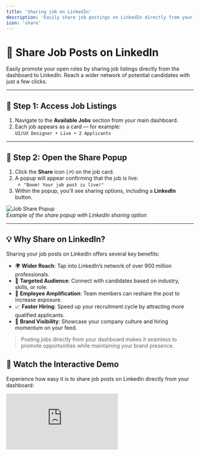 ```yaml
---
title: 'Sharing job on LinkedIn'
description: 'Easily share job postings on LinkedIn directly from your dashboard to increase visibility and attract qualified candidates.'
icon: 'share'
---
```


# 📢 Share Job Posts on LinkedIn

Easily promote your open roles by sharing job listings directly from the dashboard to LinkedIn. Reach a wider network of potential candidates with just a few clicks.

---

## 🧭 Step 1: Access Job Listings

1. Navigate to the **Available Jobs** section from your main dashboard.
2. Each job appears as a card — for example:  
   `UI/UX Designer • Live • 2 Applicants`

---

## 🚀 Step 2: Open the Share Popup

1. Click the **Share** icon (↗️) on the job card.
2. A popup will appear confirming that the job is live:
   - `"Boom! Your job post is live!"`
3. Within the popup, you'll see sharing options, including a **LinkedIn** button.

![Job Share Popup](../images/admin-dashboard3.png)  
*Example of the share popup with LinkedIn sharing option*

---

## 💡 Why Share on LinkedIn?

Sharing your job posts on LinkedIn offers several key benefits:

- 🌍 **Wider Reach**: Tap into LinkedIn’s network of over 900 million professionals.
- 🎯 **Targeted Audience**: Connect with candidates based on industry, skills, or role.
- 🔄 **Employee Amplification**: Team members can reshare the post to increase exposure.
- 📈 **Faster Hiring**: Speed up your recruitment cycle by attracting more qualified applicants.
- 💼 **Brand Visibility**: Showcase your company culture and hiring momentum on your feed.

> Posting jobs directly from your dashboard makes it seamless to promote opportunities while maintaining your brand presence.



## 🎥 Watch the Interactive Demo

Experience how easy it is to share job posts on LinkedIn directly from your dashboard:

<div style={{ position: 'relative', width: '100%', paddingBottom: '56.25%', height: 0 }}>
  <iframe
    src="https://app.supademo.com/embed/cmcst7l4a0iaa9st805b1dxn0?embed_v=2"
    title="AgentR ATS x LinkedIn Interactive | Simplify Your Hiring Workflow"
    loading="lazy"
    allow="clipboard-write"
    style={{ position: 'absolute', top: 0, left: 0, width: '100%', height: '100%' }}
    frameBorder="0"
    allowFullScreen
    
  />
</div>
---
